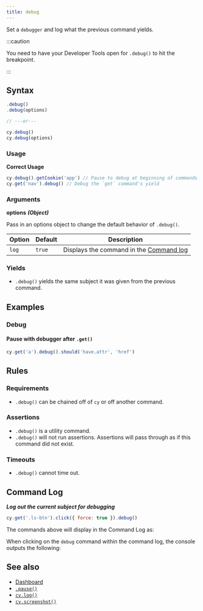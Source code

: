 ```yaml
---
title: debug
---
```


Set a `debugger` and log what the previous command yields.

:::caution

You need to have your Developer Tools open for `.debug()` to hit the breakpoint.

:::

## Syntax

```javascript
.debug()
.debug(options)

// ---or---

cy.debug()
cy.debug(options)
```

### Usage

**<Icon name="check-circle" color="green" /> Correct Usage**

```javascript
cy.debug().getCookie('app') // Pause to debug at beginning of commands
cy.get('nav').debug() // Debug the `get` command's yield
```

### Arguments

**<Icon name="angle-right" /> options** **_(Object)_**

Pass in an options object to change the default behavior of `.debug()`.

| Option | Default | Description                                                                              |
| ------ | ------- | ---------------------------------------------------------------------------------------- |
| `log`  | `true`  | Displays the command in the [Command log](/guides/core-concepts/cypress-app#Command-Log) |

### Yields [<Icon name="question-circle"/>](/guides/core-concepts/introduction-to-cypress#Subject-Management)

- `.debug()` yields the same subject it was given from the previous
command.

## Examples

### Debug

#### Pause with debugger after `.get()`

```javascript
cy.get('a').debug().should('have.attr', 'href')
```

## Rules

### Requirements [<Icon name="question-circle"/>](/guides/core-concepts/introduction-to-cypress#Chains-of-Commands)

- `.debug()` can be chained off of `cy` or off another
command.

### Assertions [<Icon name="question-circle"/>](/guides/core-concepts/introduction-to-cypress#Assertions)

- `.debug()` is a utility command.</li><li>`.debug()` will not run
assertions. Assertions will pass through as if this command did not
exist.

### Timeouts [<Icon name="question-circle"/>](/guides/core-concepts/introduction-to-cypress#Timeouts)

- `.debug()` cannot time out.

## Command Log

**_Log out the current subject for debugging_**

```javascript
cy.get('.ls-btn').click({ force: true }).debug()
```

The commands above will display in the Command Log as:

<DocsImage src="/img/api/debug/how-debug-displays-in-command-log.png" alt="Command Log debug" ></DocsImage>

When clicking on the `debug` command within the command log, the console outputs
the following:

<DocsImage src="/img/api/debug/console-gives-all-debug-info-for-command.png" alt="console.log debug" ></DocsImage>

## See also

- [Dashboard](https://on.cypress.io/dashboard)
- [`.pause()`](/api/commands/pause)
- [`cy.log()`](/api/commands/log)
- [`cy.screenshot()`](/api/commands/screenshot)
